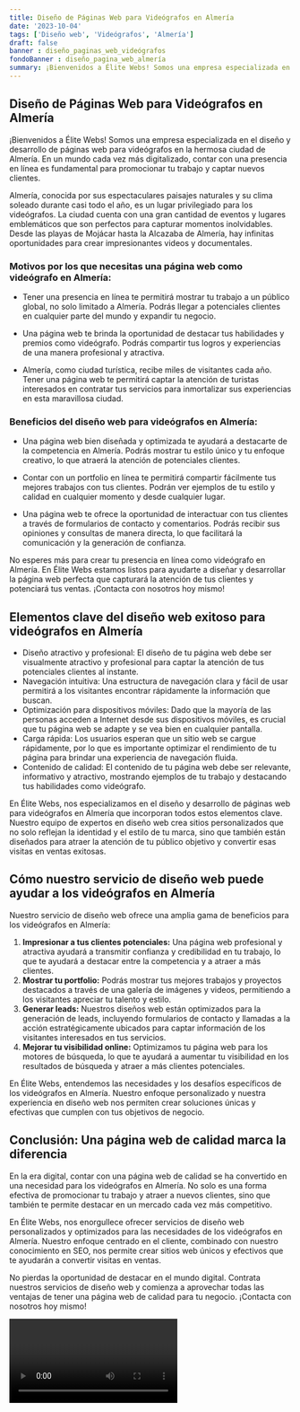 ```yaml
---
title: Diseño de Páginas Web para Videógrafos en Almería
date: '2023-10-04'
tags: ['Diseño web', 'Videógrafos', 'Almería']
draft: false
banner : diseño_paginas_web_videógrafos
fondoBanner : diseño_pagina_web_almería
summary: ¡Bienvenidos a Élite Webs! Somos una empresa especializada en el diseño y desarrollo de páginas web para videógrafos en la hermosa ciudad de Almería. En un mundo cada vez más digitalizado, contar con una presencia en línea es fundamental para promocionar tu trabajo y captar nuevos clientes. 
---
```


## Diseño de Páginas Web para Videógrafos en Almería

¡Bienvenidos a Élite Webs! Somos una empresa especializada en el diseño y desarrollo de páginas web para videógrafos en la hermosa ciudad de Almería. En un mundo cada vez más digitalizado, contar con una presencia en línea es fundamental para promocionar tu trabajo y captar nuevos clientes. 

Almería, conocida por sus espectaculares paisajes naturales y su clima soleado durante casi todo el año, es un lugar privilegiado para los videógrafos. La ciudad cuenta con una gran cantidad de eventos y lugares emblemáticos que son perfectos para capturar momentos inolvidables. Desde las playas de Mojácar hasta la Alcazaba de Almería, hay infinitas oportunidades para crear impresionantes videos y documentales.

### Motivos por los que necesitas una página web como videógrafo en Almería:

- Tener una presencia en línea te permitirá mostrar tu trabajo a un público global, no solo limitado a Almería. Podrás llegar a potenciales clientes en cualquier parte del mundo y expandir tu negocio.

- Una página web te brinda la oportunidad de destacar tus habilidades y premios como videógrafo. Podrás compartir tus logros y experiencias de una manera profesional y atractiva.

- Almería, como ciudad turística, recibe miles de visitantes cada año. Tener una página web te permitirá captar la atención de turistas interesados en contratar tus servicios para inmortalizar sus experiencias en esta maravillosa ciudad.

### Beneficios del diseño web para videógrafos en Almería:

- Una página web bien diseñada y optimizada te ayudará a destacarte de la competencia en Almería. Podrás mostrar tu estilo único y tu enfoque creativo, lo que atraerá la atención de potenciales clientes.

- Contar con un portfolio en línea te permitirá compartir fácilmente tus mejores trabajos con tus clientes. Podrán ver ejemplos de tu estilo y calidad en cualquier momento y desde cualquier lugar.

- Una página web te ofrece la oportunidad de interactuar con tus clientes a través de formularios de contacto y comentarios. Podrás recibir sus opiniones y consultas de manera directa, lo que facilitará la comunicación y la generación de confianza.

No esperes más para crear tu presencia en línea como videógrafo en Almería. En Élite Webs estamos listos para ayudarte a diseñar y desarrollar la página web perfecta que capturará la atención de tus clientes y potenciará tus ventas. ¡Contacta con nosotros hoy mismo!

<GifSeo />

<Cta />

## Elementos clave del diseño web exitoso para videógrafos en Almería

- Diseño atractivo y profesional: El diseño de tu página web debe ser visualmente atractivo y profesional para captar la atención de tus potenciales clientes al instante.
- Navegación intuitiva: Una estructura de navegación clara y fácil de usar permitirá a los visitantes encontrar rápidamente la información que buscan.
- Optimización para dispositivos móviles: Dado que la mayoría de las personas acceden a Internet desde sus dispositivos móviles, es crucial que tu página web se adapte y se vea bien en cualquier pantalla.
- Carga rápida: Los usuarios esperan que un sitio web se cargue rápidamente, por lo que es importante optimizar el rendimiento de tu página para brindar una experiencia de navegación fluida.
- Contenido de calidad: El contenido de tu página web debe ser relevante, informativo y atractivo, mostrando ejemplos de tu trabajo y destacando tus habilidades como videógrafo.

En Élite Webs, nos especializamos en el diseño y desarrollo de páginas web para videógrafos en Almería que incorporan todos estos elementos clave. Nuestro equipo de expertos en diseño web crea sitios personalizados que no solo reflejan la identidad y el estilo de tu marca, sino que también están diseñados para atraer la atención de tu público objetivo y convertir esas visitas en ventas exitosas.

## Cómo nuestro servicio de diseño web puede ayudar a los videógrafos en Almería

Nuestro servicio de diseño web ofrece una amplia gama de beneficios para los videógrafos en Almería:

1. **Impresionar a tus clientes potenciales:** Una página web profesional y atractiva ayudará a transmitir confianza y credibilidad en tu trabajo, lo que te ayudará a destacar entre la competencia y a atraer a más clientes.
2. **Mostrar tu portfolio:** Podrás mostrar tus mejores trabajos y proyectos destacados a través de una galería de imágenes y videos, permitiendo a los visitantes apreciar tu talento y estilo.
3. **Generar leads:** Nuestros diseños web están optimizados para la generación de leads, incluyendo formularios de contacto y llamadas a la acción estratégicamente ubicados para captar información de los visitantes interesados en tus servicios.
4. **Mejorar tu visibilidad online:** Optimizamos tu página web para los motores de búsqueda, lo que te ayudará a aumentar tu visibilidad en los resultados de búsqueda y atraer a más clientes potenciales.
 
En Élite Webs, entendemos las necesidades y los desafíos específicos de los videógrafos en Almería. Nuestro enfoque personalizado y nuestra experiencia en diseño web nos permiten crear soluciones únicas y efectivas que cumplen con tus objetivos de negocio.

## Conclusión: Una página web de calidad marca la diferencia

En la era digital, contar con una página web de calidad se ha convertido en una necesidad para los videógrafos en Almería. No solo es una forma efectiva de promocionar tu trabajo y atraer a nuevos clientes, sino que también te permite destacar en un mercado cada vez más competitivo.

En Élite Webs, nos enorgullece ofrecer servicios de diseño web personalizados y optimizados para las necesidades de los videógrafos en Almería. Nuestro enfoque centrado en el cliente, combinado con nuestro conocimiento en SEO, nos permite crear sitios web únicos y efectivos que te ayudarán a convertir visitas en ventas.

No pierdas la oportunidad de destacar en el mundo digital. Contrata nuestros servicios de diseño web y comienza a aprovechar todas las ventajas de tener una página web de calidad para tu negocio. ¡Contacta con nosotros hoy mismo!

<Video />

<CtaBot job='Videógrafos' city='Almería'/>

<Gmaps query='Almería+españa+maps' />
